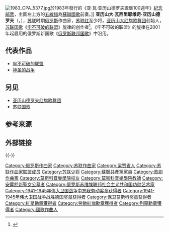 {{Refimprove|time=2019-07-06T16:34:35+00:00}}
{{Expert|time=2019-07-06T16:34:35+00:00}}
[[File:1983_CPA_5377.jpg|thumb]]於1983年發行的《亚·瓦·亚历山德罗夫誕辰100週年》[[紀念邮票|紀念邮票]]，主圖左上方的[[五線譜|五線譜]]為[[苏维埃社会主义共和国联盟国歌|蘇聯國歌]]前奏。]]
'''亚历山大·瓦西里耶维奇·亚历山德罗夫'''（{{lang-ru|Александр Васильевич Александров}}，{{bd|1883年|4月13日|1946年|7月8日|catIdx=Alexandrov, Alexander Vasilyevich}}），[[苏联|苏联]]时期[[俄罗斯|俄罗斯]]作曲家，[[苏联红军|苏联红军]]少将，[[亚历山大红旗歌舞团|亚历山大红旗歌舞团]]创始人，[[苏维埃社会主义共和国联盟国歌|苏联国歌]]《[[苏维埃社会主义共和国联盟国歌|牢不可破的联盟]]》旋律的创作者<ref>{{cite news|url=http://www.cpi.com.cn/ycwzysl/17451.jhtml|title=永远的休止符——俄罗斯亚历山大红旗歌舞团遇难者祭|author=李近朱（[[中国中央电视台|中国中央电视台]][[高级编辑|高级编辑]]）|date=2016-12-27|newspaper=中国集邮报|volume=第95期（总2118期）|page=4版《邮色生香》|access-date=2019-07-07|language=zh-cn}}{{Dead link|date=2019年12月|bot=InternetArchiveBot|fix-attempted=yes}}</ref>。《牢不可破的联盟》的旋律在2001年起启用的俄罗斯新国歌《[[俄罗斯联邦国歌|俄罗斯联邦国歌]]》中沿用。

== 代表作品 ==
* [[牢不可破的联盟|牢不可破的联盟]]
* [[神圣的战争|神圣的战争]]

== 另见 ==
{{Portal box|人物|音乐|苏联|俄罗斯|第二次世界大战}}
* [[亚历山德罗夫红旗歌舞团|亚历山德罗夫红旗歌舞团]]
* [[苏联国歌|苏联国歌]]

== 参考来源 ==
{{Reflist}}

== 外部链接 ==
{{Commons category|Alexander Vasilyevich Alexandrov}}
{{-}}
{{Authority control}}

{{DEFAULTSORT:Александров, Александр Васильевич}}
[[Category:俄罗斯作曲家|Category:俄罗斯作曲家]]
[[Category:苏联作曲家|Category:苏联作曲家]]
[[Category:梁赞省人|Category:梁赞省人]]
[[Category:苏联作曲家联盟成员|Category:苏联作曲家联盟成员]]
[[Category:苏联少将|Category:苏联少将]]
[[Category:蘇聯共產黨黨員|Category:蘇聯共產黨黨員]]
[[Category:歌劇作曲家|Category:歌劇作曲家]]
[[Category:莫斯科音樂學院校友|Category:莫斯科音樂學院校友]]
[[Category:莫斯科音樂學院教師|Category:莫斯科音樂學院教師]]
[[Category:安葬於新聖女公墓者|Category:安葬於新聖女公墓者]]
[[Category:俄罗斯苏维埃联邦社会主义共和国功勋艺术家|Category:俄罗斯苏维埃联邦社会主义共和国功勋艺术家]]
[[Category:1941-1945年伟大卫国战争中忘我劳动奖章获得者|Category:1941-1945年伟大卫国战争中忘我劳动奖章获得者]]
[[Category:1941-1945年伟大卫国战争战胜德国奖章获得者|Category:1941-1945年伟大卫国战争战胜德国奖章获得者]]
[[Category:保卫莫斯科奖章获得者|Category:保卫莫斯科奖章获得者]]
[[Category:紅星勳章獲得者|Category:紅星勳章獲得者]]
[[Category:勞動紅旗勳章獲得者|Category:勞動紅旗勳章獲得者]]
[[Category:列寧勳章獲得者|Category:列寧勳章獲得者]]
[[Category:國歌作曲人|Category:國歌作曲人]]
{{Russia-artist-stub}}